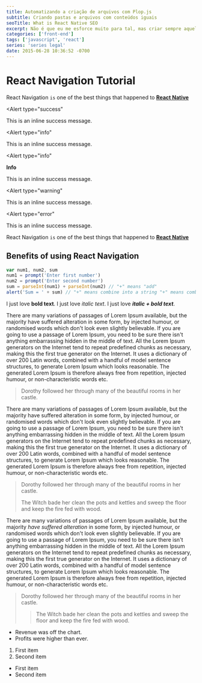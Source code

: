 ```yaml
---
title: Automatizando a criação de arquivos com Plop.js
subtitle: Criando pastas e arquivos com conteúdos iguais
seoTitle: What is React Native SEO
excerpt: Não é que eu me esforce muito para tal, mas criar sempre aquela mesma estruturinha e conteúdo base de arquivos é aquele tipo de tarefa que poderia não existir.
categories: ['front-end']
tags: ['javascript', 'react']
series: 'series legal'
date: 2015-06-28 10:36:52 -0700
---
```


# React Navigation Tutorial

React Navigation `is` one of the best things that happened to [**React Native**](https://reactnative.org)

<Alert
  type="success"
>
  This is an inline success message.
</Alert>

<Alert
  type="info"
>
  This is an inline success message.
</Alert>

<Alert
  type="info"
>
  **Info**

  This is an inline success message.
</Alert>


<Alert
  type="warning"
>
  This is an inline success message.
</Alert>

<Alert
  type="error"
>
  This is an inline success message.
</Alert>

React Navigation `is` one of the best things that happened to [**React Native**](https://reactnative.org)

<Quote
  text="Não confunda briga com luta: briga tem hora para acabar, luta é para a vida inteira."
  author="Fernando de Noronha"
/>

## Benefits of using React Navigation

```js filename="awesome.js"
var num1, num2, sum
num1 = prompt('Enter first number')
num2 = prompt('Enter second number')
sum = parseInt(num1) + parseInt(num2) // "+" means "add"
alert('Sum = ' + sum) // "+" means combine into a string "+" means combine into a string "+" means combine into a string
```


I just love **bold text**.
I just love *italic text*.
I just love ***italic + bold text***.

There are many variations of passages of Lorem Ipsum available, but the majority have suffered alteration in some form, by injected humour, or randomised words which don't look even slightly believable. If you are going to use a passage of Lorem Ipsum, you need to be sure there isn't anything embarrassing hidden in the middle of text. All the Lorem Ipsum generators on the Internet tend to repeat predefined chunks as necessary, making this the first true generator on the Internet. It uses a dictionary of over 200 Latin words, combined with a handful of model sentence structures, to generate Lorem Ipsum which looks reasonable. The generated Lorem Ipsum is therefore always free from repetition, injected humour, or non-characteristic words etc.

> Dorothy followed her through many of the beautiful rooms in her castle.

There are many variations of passages of Lorem Ipsum available, but the majority have suffered alteration in some form, by injected humour, or randomised words which don't look even slightly believable. If you are going to use a passage of Lorem Ipsum, you need to be sure there isn't anything embarrassing hidden in the middle of text. All the Lorem Ipsum generators on the Internet tend to repeat predefined chunks as necessary, making this the first true generator on the Internet. It uses a dictionary of over 200 Latin words, combined with a handful of model sentence structures, to generate Lorem Ipsum which looks reasonable. The generated Lorem Ipsum is therefore always free from repetition, injected humour, or non-characteristic words etc.

> Dorothy followed her through many of the beautiful rooms in her castle.
>
> The Witch bade her clean the pots and kettles and sweep the floor and keep the fire fed with wood.

There are many variations of passages of Lorem Ipsum available, but the majority *have suffered alteration* in some form, by injected humour, or randomised words which don't look even slightly believable. If you are going to use a passage of Lorem Ipsum, you need to be sure there isn't anything embarrassing hidden in the middle of text. All the Lorem Ipsum generators on the Internet tend to repeat predefined chunks as necessary, making this the first true generator on the Internet. It uses a dictionary of over 200 Latin words, combined with a handful of model sentence structures, to generate Lorem Ipsum which looks reasonable. The generated Lorem Ipsum is therefore always free from repetition, injected humour, or non-characteristic words etc.

> Dorothy followed her through many of the beautiful rooms in her castle.
>
>> The Witch bade her clean the pots and kettles and sweep the floor and keep the fire fed with wood.

- Revenue was off the chart.
- Profits were higher than ever.

1. First item
2. Second item

- First item
- Second item
